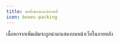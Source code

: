 ```yaml
---
title: ขอสิ่งของและสถานที่
icon: boxes-packing
---
```


<CardGroup>
  <Card
    title="ข้อมูลติดต่อและเขียนจดหมาย (1)"
    icon="file-spreadsheet"
    href="https://docs.google.com/spreadsheets/d/1hKUfkTShSOISWqjhxyMS7XeKKYjtD0b0k88Q-V9JyNA/edit?usp=sharing"
  />
  <Card
    title="ข้อมูลติดต่อและเขียนจดหมาย (2)"
    icon="file-spreadsheet"
    href="https://docs.google.com/spreadsheets/d/1fbSILWlXnK_HkLOb5pVGn6sV9ZvACSqb/edit?usp=sharing&ouid=104633470415280987203&rtpof=true&sd=true"
  />
</CardGroup>

<Info>เนื้อหาจากเพิ่มเติมจะถูกนำมาแสดงบนหน้าเว็บในภายหลัง</Info>

